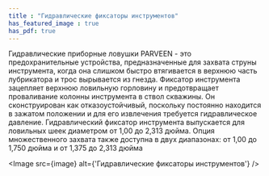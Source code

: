 ```yaml
---
title : "Гидравлические фиксаторы инструментов"
has_featured_image : true
has_pdf: true
---
```


Гидравлические приборные ловушки PARVEEN - это предохранительные устройства, предназначенные для захвата струны инструмента, когда она слишком быстро втягивается в верхнюю часть лубрикатора и трос вырывается из гнезда. Фиксатор инструмента зацепляет верхнюю ловильную горловину и предотвращает проваливание колонны инструмента в ствол скважины. Он сконструирован как отказоустойчивый, поскольку постоянно находится в зажатом положении и для его извлечения требуется гидравлическое давление. Гидравлический фиксатор инструмента выпускается для ловильных шеек диаметром от 1,00 до 2,313 дюйма. Опция множественного захвата также доступна в двух диапазонах: от 1,00 до 1,750 дюйма и от 1,375 до 2,313 дюйма

<Image src={image} alt={'Гидравлические фиксаторы инструментов'} />